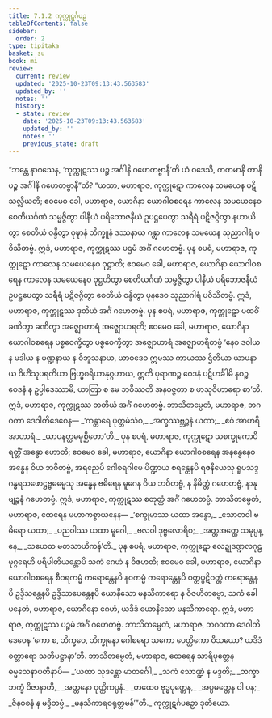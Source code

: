 ```yaml
---
title: 7.1.2 ကုက္ကုဋင်္ဂပဉှ
tableOfContents: false
sidebar:
  order: 2
type: tipitaka
basket: su
book: mi
review:
  current: review
  updated: '2025-10-23T09:13:43.563583'
  updated_by: ''
  notes: ''
  history:
  - state: review
    date: '2025-10-23T09:13:43.563583'
    updated_by: ''
    notes: ''
    previous_state: draft
---
```



<ReviewStatus review={frontmatter.review} showDetails={true} />

<HypothesisAnnotation frontmatter={frontmatter} />

<DynamicBreadcrumb />

<Division number="226" book="mi" e="ch" v="28">

<Paragraph number="1660" book="mi">
“ဘန္တေ နာဂသေန, ‘ကုက္ကုဋဿ ပဉ္စ အင်္ဂါနိ ဂဟေတဗ္ဗာနီ’တိ ယံ ဝဒေသိ, ကတမာနိ တာနိ ပဉ္စ အင်္ဂါနိ ဂဟေတဗ္ဗာနီ”တိ? “ယထာ, မဟာရာဇ, ကုက္ကုဋော ကာလေန သမယေန ပဋိသလ္လီယတိ; ဧဝမေဝ ခေါ, မဟာရာဇ, ယောဂိနာ ယောဂါဝစရေန ကာလေန သမယေနေဝ စေတိယင်္ဂဏံ သမ္မဇ္ဇိတွာ ပါနီယံ ပရိဘောဇနီယံ ဥပဋ္ဌပေတွာ သရီရံ ပဋိဇဂ္ဂိတွာ နဟာယိတွာ စေတိယံ ဝန္ဒိတွာ ဝုဍ္ဎာနံ ဘိက္ခူနံ ဒဿနာယ ဂန္တွာ ကာလေန သမယေန သုညာဂါရံ ပဝိသိတဗ္ဗံ. ဣဒံ, မဟာရာဇ, ကုက္ကုဋဿ ပဌမံ အင်္ဂံ ဂဟေတဗ္ဗံ.
</Paragraph>

<Paragraph number="1661" book="mi">
ပုန စပရံ, မဟာရာဇ, ကုက္ကုဋော ကာလေန သမယေနေဝ ဝုဋ္ဌာတိ; ဧဝမေဝ ခေါ, မဟာရာဇ, ယောဂိနာ ယောဂါဝစရေန ကာလေန သမယေနေဝ ဝုဋ္ဌဟိတွာ စေတိယင်္ဂဏံ သမ္မဇ္ဇိတွာ ပါနီယံ ပရိဘောဇနီယံ ဥပဋ္ဌပေတွာ သရီရံ ပဋိဇဂ္ဂိတွာ စေတိယံ ဝန္ဒိတွာ ပုနဒေဝ သုညာဂါရံ ပဝိသိတဗ္ဗံ. ဣဒံ, မဟာရာဇ, ကုက္ကုဋဿ ဒုတိယံ အင်္ဂံ ဂဟေတဗ္ဗံ.
</Paragraph>

<Paragraph number="1662" book="mi">
ပုန စပရံ, မဟာရာဇ, ကုက္ကုဋော ပထဝိံ ခဏိတွာ ခဏိတွာ အဇ္ဈောဟာရံ အဇ္ဈောဟရတိ; ဧဝမေဝ ခေါ, မဟာရာဇ, ယောဂိနာ ယောဂါဝစရေန ပစ္စဝေက္ခိတွာ ပစ္စဝေက္ခိတွာ အဇ္ဈောဟာရံ အဇ္ဈောဟရိတဗ္ဗံ ‘နေဝ ဒဝါယ န မဒါယ န မဏ္ဍနာယ န ဝိဘူသနာယ, ယာဝဒေဝ ဣမဿ ကာယဿ ဌိတိယာ ယာပနာယ ဝိဟိံသူပရတိယာ ဗြဟ္မစရိယာနုဂ္ဂဟာယ, ဣတိ ပုရာဏဉ္စ ဝေဒနံ ပဋိဟင်္ခါမိ နဝဉ္စ ဝေဒနံ န ဥပ္ပါဒေဿာမိ, ယာတြာ စ မေ ဘဝိဿတိ အနဝဇ္ဇတာ စ ဖာသုဝိဟာရော စာ’တိ. ဣဒံ, မဟာရာဇ, ကုက္ကုဋဿ တတိယံ အင်္ဂံ ဂဟေတဗ္ဗံ. ဘာသိတမ္ပေတံ, မဟာရာဇ, ဘဂဝတာ ဒေဝါတိဒေဝေန—
</Paragraph>

<Paragraph number="1663" type="verses" book="mi">
_‘ကန္တာရေ ပုတ္တမံသံဝ,_  
_အက္ခဿဗ္ဘဉ္ဇနံ ယထာ;_  
_ဧဝံ အာဟရိ အာဟာရံ,_  
_ယာပနတ္ထမမုစ္ဆိတော’တိ._  

</Paragraph>

<Paragraph number="1664" book="mi">
ပုန စပရံ, မဟာရာဇ, ကုက္ကုဋော သစက္ခုကောပိ ရတ္တိံ အန္ဓော ဟောတိ; ဧဝမေဝ ခေါ, မဟာရာဇ, ယောဂိနာ ယောဂါဝစရေန အနန္ဓေနေဝ အန္ဓေန ဝိယ ဘဝိတဗ္ဗံ, အရညေပိ ဂေါစရဂါမေ ပိဏ္ဍာယ စရန္တေနပိ ရဇနီယေသု ရူပသဒ္ဒဂန္ဓရသဖောဋ္ဌဗ္ဗဓမ္မေသု အန္ဓေန ဗဓိရေန မူဂေန ဝိယ ဘဝိတဗ္ဗံ, န နိမိတ္တံ ဂဟေတဗ္ဗံ, နာနုဗျဉ္ဇနံ ဂဟေတဗ္ဗံ. ဣဒံ, မဟာရာဇ, ကုက္ကုဋဿ စတုတ္ထံ အင်္ဂံ ဂဟေတဗ္ဗံ. ဘာသိတမ္ပေတံ, မဟာရာဇ, ထေရေန မဟာကစ္စာယနေန—
</Paragraph>

<Paragraph number="1665" type="verses" book="mi">
_‘စက္ခုမာဿ ယထာ အန္ဓော,_  
_သောတဝါ ဗဓိရော ယထာ;_  
_ပညဝါဿ ယထာ မူဂေါ,_  
_ဗလဝါ ဒုဗ္ဗလောရိဝ;_  
_အတ္တအတ္ထေ သမုပ္ပန္နေ,_  
_သယေထ မတသာယိကန်’တိ._  

</Paragraph>

<Paragraph number="1666" book="mi">
ပုန စပရံ, မဟာရာဇ, ကုက္ကုဋော လေဍ္ဍုဒဏ္ဍလဂုဠမုဂ္ဂရေဟိ ပရိပါတိယန္တောပိ သကံ ဂေဟံ န ဝိဇဟတိ; ဧဝမေဝ ခေါ, မဟာရာဇ, ယောဂိနာ ယောဂါဝစရေန စီဝရကမ္မံ ကရောန္တေနပိ နဝကမ္မံ ကရောန္တေနပိ ဝတ္တပ္ပဋိဝတ္တံ ကရောန္တေနပိ ဥဒ္ဒိသန္တေနပိ ဥဒ္ဒိသာပေန္တေနပိ ယောနိသော မနသိကာရော န ဝိဇဟိတဗ္ဗော, သကံ ခေါ ပနေတံ, မဟာရာဇ, ယောဂိနော ဂေဟံ, ယဒိဒံ ယောနိသော မနသိကာရော. ဣဒံ, မဟာရာဇ, ကုက္ကုဋဿ ပဉ္စမံ အင်္ဂံ ဂဟေတဗ္ဗံ. ဘာသိတမ္ပေတံ, မဟာရာဇ, ဘဂဝတာ ဒေဝါတိဒေဝေန ‘ကော စ, ဘိက္ခဝေ, ဘိက္ခုနော ဂေါစရော သကော ပေတ္တိကော ဝိသယော? ယဒိဒံ စတ္တာရော သတိပဋ္ဌာနာ’တိ. ဘာသိတမ္ပေတံ, မဟာရာဇ, ထေရေန သာရိပုတ္တေန ဓမ္မသေနာပတိနာပိ—
</Paragraph>

<Paragraph number="1667" type="verses" book="mi">
_‘ယထာ သုဒန္တော မာတင်္ဂေါ,_  
_သကံ သောဏ္ဍံ န မဒ္ဒတိ;_  
_ဘက္ခာဘက္ခံ ဝိဇာနာတိ,_  
_အတ္တနော ဝုတ္တိကပ္ပနံ._  

</Paragraph>

<Paragraph number="1668" type="verses" book="mi">
_တထေဝ ဗုဒ္ဓပုတ္တေန,_  
_အပ္ပမတ္တေန ဝါ ပန;_  
_ဇိနဝစနံ န မဒ္ဒိတဗ္ဗံ,_  
_မနသိကာရဝရုတ္တမန်’”တိ._  


</Paragraph>
</Division>

<Paragraph number="1669" type="center" book="mi">
ကုက္ကုဋင်္ဂပဉှော ဒုတိယော.
</Paragraph>